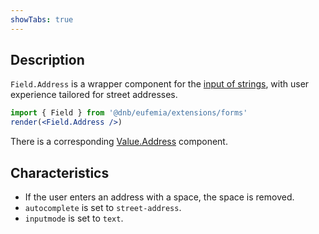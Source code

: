 ```yaml
---
showTabs: true
---
```


## Description

`Field.Address` is a wrapper component for the [input of strings](/uilib/extensions/forms/base-fields/String), with user experience tailored for street addresses.

```jsx
import { Field } from '@dnb/eufemia/extensions/forms'
render(<Field.Address />)
```

There is a corresponding [Value.Address](/uilib/extensions/forms/Value/Address) component.

## Characteristics

- If the user enters an address with a space, the space is removed.
- `autocomplete` is set to `street-address`.
- `inputmode` is set to `text`.

